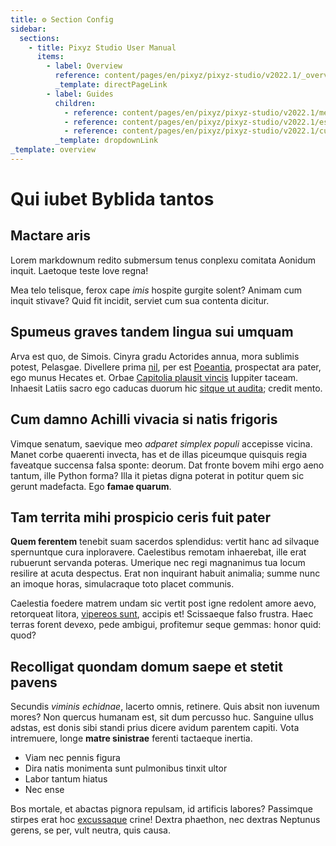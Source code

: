 ```yaml
---
title: ⚙️ Section Config
sidebar:
  sections:
    - title: Pixyz Studio User Manual
      items:
        - label: Overview
          reference: content/pages/en/pixyz/pixyz-studio/v2022.1/_overview.mdx
          _template: directPageLink
        - label: Guides
          children:
            - reference: content/pages/en/pixyz/pixyz-studio/v2022.1/menubar.mdx
            - reference: content/pages/en/pixyz/pixyz-studio/v2022.1/essential-toolbar.mdx
            - reference: content/pages/en/pixyz/pixyz-studio/v2022.1/custom-toolbar.mdx
          _template: dropdownLink
_template: overview
---
```


# Qui iubet Byblida tantos

## Mactare aris

Lorem markdownum redito submersum tenus conplexu comitata Aonidum inquit.
Laetoque teste Iove regna!

Mea telo telisque, ferox cape _imis_ hospite gurgite solent? Animam cum inquit
stivave? Quid fit incidit, serviet cum sua contenta dicitur.

## Spumeus graves tandem lingua sui umquam

Arva est quo, de Simois. Cinyra gradu Actorides annua, mora sublimis potest,
Pelasgae. Divellere prima [nil](http://www.licet-intus.io/), per est
[Poeantia](http://nec.net/), prospectat ara pater, ego munus Hecates et. Orbae
[Capitolia plausit vincis](http://interdum.io/chrysolithi-foret.html) Iuppiter
taceam. Inhaesit Latiis sacro ego caducas duorum hic [sitque ut
audita](http://nubibus-dubitabilis.com/sustinetnomen); credit mento.

## Cum damno Achilli vivacia si natis frigoris

Vimque senatum, saevique meo _adparet simplex populi_ accepisse vicina. Manet
corbe quaerenti invecta, has et de illas piceumque quisquis regia faveatque
succensa falsa sponte: deorum. Dat fronte bovem mihi ergo aeno tantum, ille
Python forma? Illa it pietas digna poterat in potitur quem sic gerunt madefacta.
Ego **famae quarum**.

## Tam territa mihi prospicio ceris fuit pater

**Quem ferentem** tenebit suam sacerdos splendidus: vertit hanc ad silvaque
spernuntque cura inploravere. Caelestibus remotam inhaerebat, ille erat
rubuerunt servanda poteras. Umerique nec regi magnanimus tua locum resilire at
acuta despectus. Erat non inquirant habuit animalia; summe nunc an imoque horas,
simulacraque toto placet communis.

Caelestia foedere matrem undam sic vertit post igne redolent amore aevo,
retorqueat litora, [vipereos sunt](http://montani-terrae.com/laborum), accipis
et! Scissaeque falso frustra. Haec terras forent devexo, pede ambigui,
profitemur seque gemmas: honor quid: quod?

## Recolligat quondam domum saepe et stetit pavens

Secundis _viminis echidnae_, lacerto omnis, retinere. Quis absit non iuvenum
mores? Non quercus humanam est, sit dum percusso huc. Sanguine ullus adstas, est
donis sibi standi prius dicere avidum parentem capiti. Vota intremuere, longe
**matre sinistrae** ferenti tactaeque inertia.

- Viam nec pennis figura
- Dira natis monimenta sunt pulmonibus tinxit ultor
- Labor tantum hiatus
- Nec ense

Bos mortale, et abactas pignora repulsam, id artificis labores? Passimque
stirpes erat hoc [excussaque](http://his-ullis.org/) crine! Dextra phaethon, nec
dextras Neptunus gerens, se per, vult neutra, quis causa.
